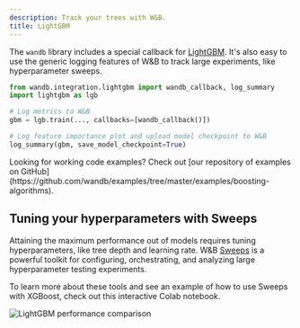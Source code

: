 ```yaml
---
description: Track your trees with W&B.
title: LightGBM
---
```


<Card title="Try in Colab" href="https://colab.research.google.com/github/wandb/examples/blob/master/colabs/boosting/Simple_LightGBM_Integration.ipynb" icon="python"/>

The `wandb` library includes a special callback for [LightGBM](https://lightgbm.readthedocs.io/en/latest/). It's also easy to use the generic logging features of W&B to track large experiments, like hyperparameter sweeps.

```python
from wandb.integration.lightgbm import wandb_callback, log_summary
import lightgbm as lgb

# Log metrics to W&B
gbm = lgb.train(..., callbacks=[wandb_callback()])

# Log feature importance plot and upload model checkpoint to W&B
log_summary(gbm, save_model_checkpoint=True)
```

<Note>
Looking for working code examples? Check out [our repository of examples on GitHub](https://github.com/wandb/examples/tree/master/examples/boosting-algorithms).
</Note>

## Tuning your hyperparameters with Sweeps

Attaining the maximum performance out of models requires tuning hyperparameters, like tree depth and learning rate. W&B [Sweeps](/models/sweeps/) is a powerful toolkit for configuring, orchestrating, and analyzing large hyperparameter testing experiments.

To learn more about these tools and see an example of how to use Sweeps with XGBoost, check out this interactive Colab notebook.

<Card title="Try in Colab" href="https://colab.research.google.com/github/wandb/examples/blob/master/colabs/boosting/Using_W%26B_Sweeps_with_XGBoost.ipynb" icon="python"/>

<Frame>
    <img src="/images/integrations/lightgbm_sweeps.png" alt="LightGBM performance comparison"  />
</Frame>